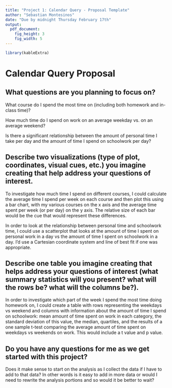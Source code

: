 ```yaml
---
title: "Project 1: Calendar Query - Proposal Template"
author: "Sebastian Montesinos"
date: "Due by midnight Thursday February 17th"
output: 
  pdf_document:
    fig_height: 3
    fig_width: 5
---
```


```r
library(kableExtra)
```

# Calendar Query Proposal

<!--
Identify 2-4 primary questions of interest to you about how you spend your time. Your questions should address something meaningful to you, but **be sure you identify questions you feel comfortable sharing with me** (your reports will not be shared with the class) and that they are feasible for the 14-day data collection period. 

Feel free to expand upon the basic question of "Where does my time go?" or "How do I spend my time?" or explore a variation of it. Some other ideas include but are not limited to:

* Document *intended time* doing things (e.g. studying, sleeping) versus *actual time* doing those things, and compare results

* Document time spent on each course, and/or time spent on different parts of a course (e.g. in class, reading, homework, etc.)

* Document time spent on school vs. work vs. leisure vs. rest, etc.

* If you already use a calendar app as a way to keep track of your schedule, you could compare how your time was spent last year at this time versus how your time is being spent this semester.

Note: You are not bound to the ideas you record here.  The visualizations and table can change before your final submission.  However, I want to make sure your plan aligns with your questions, that your project is manageable, and that you're on the right track (i.e. that you'll end up with data that lets you do something meaningful).
-->


## What questions are you planning to focus on? 

What course do I spend the most time on (including both homework and in-class time)?

How much time do I spend on work on an average weekday vs. on an average weekend?

Is there a significant relationship between the amount of personal time I take per day and the amount of time I spend on schoolwork per day?



## Describe two visualizations (type of plot, coordinates, visual cues, etc.) you imagine creating that help address your questions of interest.

To investigate how much time I spend on different courses, I could calculate the average time I spend per week on each course and then plot this using a bar chart, with my various courses on the x axis and the average time spent per week (or per day) on the y axis. The relative size of each bar would be the cue that would represent these differences.

In order to look at the relationship between personal time and schoolwork time, I could use a scatterplot that looks at the amount of time I spent on personal work in a day vs the amount of  time I spent on schoolwork in a day. I'd use a Cartesian coordinate system and line of best fit if one was appropriate.


## Describe one table you imagine creating that helps address your questions of interest  (what summary statistics will you present? what will the rows be? what will the columns be?).

In order to investigate which part of the week I spend the most time doing homework on, I could create a table with rows representing the weekdays vs weekend and columns with information about the amount of time I spend on schoolwork: mean amount of time spent on work in each category, the standard deviation of this value, the median, quartiles, and the results of a one sample t-test comparing the average amount of time spent on weekdays vs weekends on work. This would include a t value and p value.


## Do you have any questions for me as we get started with this project?

Does it make sense to start on the analysis as I collect the data if I have to add to that data? In other words is it easy to add in more data or would I need to rewrite the analysis portions and so would it be better to wait?


